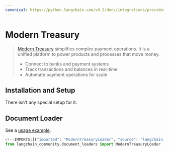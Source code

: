 ```yaml
---
canonical: https://python.langchain.com/v0.2/docs/integrations/providers/modern_treasury/
---
```


# Modern Treasury

>[Modern Treasury](https://www.moderntreasury.com/) simplifies complex payment operations. It is a unified platform to power products and processes that move money.
>- Connect to banks and payment systems
>- Track transactions and balances in real-time
>- Automate payment operations for scale

## Installation and Setup

There isn't any special setup for it.

## Document Loader

See a [usage example](/docs/integrations/document_loaders/modern_treasury).


```python
<!--IMPORTS:[{"imported": "ModernTreasuryLoader", "source": "langchain_community.document_loaders", "docs": "https://api.python.langchain.com/en/latest/document_loaders/langchain_community.document_loaders.modern_treasury.ModernTreasuryLoader.html", "title": "Modern Treasury"}]-->
from langchain_community.document_loaders import ModernTreasuryLoader
```